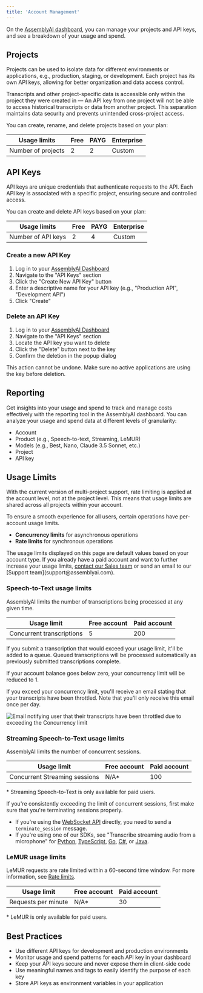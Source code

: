 ```yaml
---
title: 'Account Management'
---
```


On the [AssemblyAI dashboard](https://www.assemblyai.com/app), you can manage your projects and API keys, and see a breakdown of your usage and spend.

## Projects
Projects can be used to isolate data for different environments or applications, e.g., production, staging, or development. Each project has its own API keys, allowing for better organization and data access control.

Transcripts and other project-specific data is accessible only within the project they were created in — An API key from one project will not be able to access historical transcripts or data from another project. This separation maintains data security and prevents unintended cross-project access.

You can create, rename, and delete projects based on your plan:

| Usage limits | Free | PAYG | Enterprise |
|--------------|------|------|------------|
| Number of projects | 2 | 2 | Custom |

## API Keys
API keys are unique credentials that authenticate requests to the API. Each API key is associated with a specific project, ensuring secure and controlled access.

You can create and delete API keys based on your plan:

| Usage limits | Free | PAYG | Enterprise |
|--------------|------|------|------------|
| Number of API keys | 2 | 4 | Custom |

### Create a new API Key
1. Log in to your [AssemblyAI Dashboard](https://www.assemblyai.com/dashboard)
2. Navigate to the "API Keys" section
3. Click the "Create New API Key" button
4. Enter a descriptive name for your API key (e.g., "Production API", "Development API")
5. Click "Create"

### Delete an API Key
1. Log in to your [AssemblyAI Dashboard](https://www.assemblyai.com/dashboard)
2. Navigate to the "API Keys" section
3. Locate the API key you want to delete
4. Click the "Delete" button next to the key
5. Confirm the deletion in the popup dialog

<Error>
This action cannot be undone. Make sure no active applications are using the key before deletion.
</Error>

## Reporting
Get insights into your usage and spend to track and manage costs effectively with the reporting tool in the AssemblyAI dashboard. You can analyze your usage and spend data at different levels of granularity:
- Account
- Product (e.g., Speech-to-text, Streaming, LeMUR)
- Models (e.g., Best, Nano, Claude 3.5 Sonnet, etc.)
- Project
- API key

## Usage Limits

<Note>
With the current version of multi-project support, rate limiting is applied at the account level, not at the project level. This means that usage limits are shared across all projects within your account.
</Note>

To ensure a smooth experience for all users, certain operations have per-account usage limits.

- **Concurrency limits** for asynchronous operations
- **Rate limits** for synchronous operations

<Note title="Increasing your usage limits">
The usage limits displayed on this page are default values based on your account type. If you already have a paid account and want to further increase your usage limits, <a href="https://www.assemblyai.com/contact" target="_blank">contact our Sales team</a> or send an email to our [Support team](support@assemblyai.com).
</Note>

### Speech-to-Text usage limits

AssemblyAI limits the number of transcriptions being processed at any given time.

| Usage limit | Free account | Paid account |
| --- | --- | --- |
| Concurrent transcriptions | 5 | 200 |

If you submit a transcription that would exceed your usage limit, it'll be added to a queue. Queued transcriptions will be processed automatically as previously submitted transcriptions complete.

If your account balance goes below zero, your concurrency limit will be reduced to 1.

If you exceed your concurrency limit, you'll receive an email stating that your transcripts have been throttled. Note that you'll only receive this email once per day.

![Email notifying user that their transcripts have been throttled due to exceeding the Concurrency limit](../05-guides/limit.png)

### Streaming Speech-to-Text usage limits

AssemblyAI limits the number of concurrent sessions.
  
| Usage limit | Free account | Paid account |
| --- | --- | --- |
| Concurrent Streaming sessions | N/A* | 100 |

\* Streaming Speech-to-Text is only available for paid users.

<Note title="Properly terminating sessions">
If you're consistently exceeding the limit of concurrent sessions, first make sure that you're terminating sessions properly.

- If you're using the [WebSocket API](https://www.assemblyai.com/docs/api-reference/streaming/realtime) directly, you need to send a `terminate_session` message.
- If you're using one of our SDKs, see "Transcribe streaming audio from a microphone" for [Python](/docs/getting-started/transcribe-streaming-audio-from-a-microphone/python#step-6-close-the-connection), [TypeScript](/docs/getting-started/transcribe-streaming-audio-from-a-microphone/typescript#step-6-disconnect-the-real-time-service), [Go](/docs/getting-started/transcribe-streaming-audio-from-a-microphone/go#step-5-disconnect-the-transcriber), [C#](/docs/getting-started/transcribe-streaming-audio-from-a-microphone/c#step-6-disconnect-the-real-time-service), or [Java](/docs/getting-started/transcribe-streaming-audio-from-a-microphone/java).
</Note>

### LeMUR usage limits

LeMUR requests are rate limited within a 60-second time window. For more information, see [Rate limits](https://www.assemblyai.com/docs/api-reference/overview#rate-limits).

| Usage limit | Free account | Paid account |
| --- | --- | --- |
| Requests per minute | N/A* | 30 |

\* LeMUR is only available for paid users.

## Best Practices
- Use different API keys for development and production environments
- Monitor usage and spend patterns for each API key in your dashboard
- Keep your API keys secure and never expose them in client-side code
- Use meaningful names and tags to easily identify the purpose of each key
- Store API keys as environment variables in your application
